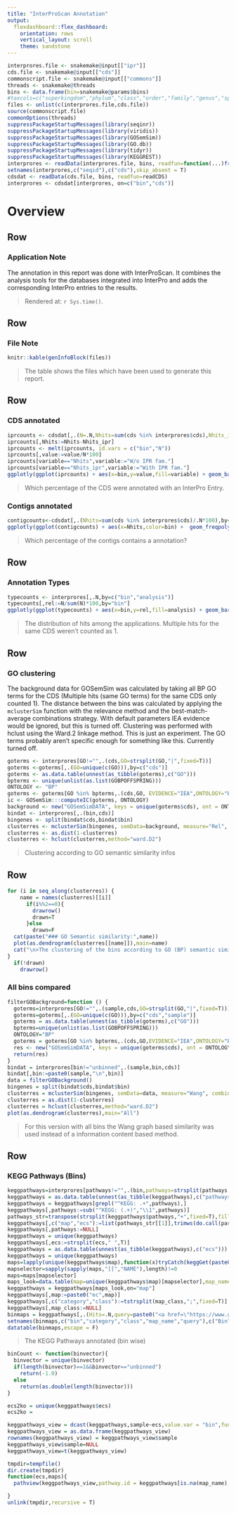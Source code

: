 ```yaml
---
title: "InterProScan Annotation"
output: 
  flexdashboard::flex_dashboard:
    orientation: rows
    vertical_layout: scroll
    theme: sandstone
---
```


```r
interprores.file <- snakemake@input[["ipr"]]
cds.file <- snakemake@input[["cds"]]
commonscript.file <- snakemake@input[["commons"]]
threads <- snakemake@threads
bins <- data.frame(bin=snakemake@params$bins)
#taxcols=c("superkingdom","phylum","class","order","family","genus","species")
files <- unlist(c(interprores.file,cds.file))
source(commonscript.file)
commonOptions(threads)
suppressPackageStartupMessages(library(seqinr))
suppressPackageStartupMessages(library(viridis))
suppressPackageStartupMessages(library(GOSemSim))
suppressPackageStartupMessages(library(GO.db))
suppressPackageStartupMessages(library(tidyr))
suppressPackageStartupMessages(library(KEGGREST))
interprores <- readData(interprores.file, bins, readfun=function(...)fread(..., sep="\t",  fill = T))
setnames(interprores,c("seqid"),c("cds"),skip_absent = T)
cdsdat <- readData(cds.file, bins, readfun=readCDS)
interprores <- cdsdat[interprores, on=c("bin","cds")]

```

# Overview

## Row

### Application Note

The annotation in this report was done with InterProScan. It combines the analysis tools for the databases integrated into InterPro and adds the corresponding InterPro entries to the results.

> Rendered at: `r Sys.time()`.

## Row

### File Note

```r
knitr::kable(genInfoBlock(files))
```
> The table shows the files which have been used to generate this report.


## Row

### CDS annotated

```r
iprcounts <- cdsdat[,.(N=.N,Nhits=sum(cds %in% interprores$cds),Nhits_ipr=sum(cds %in% interprores[interpro!="",cds])),by=bin]
iprcounts[,Nhits:=Nhits-Nhits_ipr]
iprcounts <- melt(iprcounts, id.vars = c("bin","N"))
iprcounts[,value:=value/N*100]
iprcounts[variable=="Nhits",variable:="W/o IPR fam."]
iprcounts[variable=="Nhits_ipr",variable:="With IPR fam."]
ggplotly(ggplot(iprcounts) + aes(x=bin,y=value,fill=variable) + geom_bar(stat="identity",position="stack") + labs(x="Bin",fill="Type",y="Of all CDS") + scale_y_continuous(labels = function(x) paste0(x, "%")))
```

> Which percentage of the CDS were annotated with an InterPro Entry. 

### Contigs annotated

```r
contigcounts<-cdsdat[,.(Nhits=sum(cds %in% interprores$cds)/.N*100),by=c("bin","cid")]
ggplotly(ggplot(contigcounts) + aes(x=Nhits,color=bin) +  geom_freqpoly(aes(y=1*..density..*100),position='identity',binwidth=1) + labs(x="Of CDS in contig annotated",fill="Sample",y="Of all Contigs") + scale_x_continuous(labels = function(x) paste0(x, "%")) + scale_y_continuous(labels = function(x) paste0(x, "%")))
```

> Which percentage of the contigs contains a annotation?


## Row

### Annotation Types

```r
typecounts <- interprores[,.N,by=c("bin","analysis")]
typecounts[,rel:=N/sum(N)*100,by="bin"]
ggplotly(ggplot(typecounts) + aes(x=bin,y=rel,fill=analysis) + geom_bar(stat="identity",position="stack",color="black") + scale_fill_hue("clarity") + labs(x="Bin",fill="Type",y="Of all Hits") + scale_y_continuous(labels = function(x) paste0(x, "%")))
```

> The distribution of hits among the applications. Multiple hits for the same CDS weren't counted as 1.

## Row

### GO clustering

The background data for GOSemSim was calculated by taking all BP GO terms for the CDS (Multiple hits (same GO terms) for the same CDS only counted 1). The distance between the bins was calculated by applying the `mclusterSim` function with the relevance method and the best-match-average combinations strategy. With default parameters IEA evidence would be ignored, but this is turned off. Clustering was performed with hclust using the Ward.2 linkage method. This is just an experiment. The GO terms probably aren't specific enough for something like this. Currently turned off.

```r
goterms <- interprores[GO!="",.(cds,GO=strsplit(GO,"|",fixed=T))]
goterms <-goterms[,.(GO=unique(c(GO))),by=c("cds")]
goterms <- as.data.table(unnest(as_tibble(goterms),c("GO")))
bpterms <- unique(unlist(as.list(GOBPOFFSPRING)))
ONTOLOGY <- "BP"
goterms <- goterms[GO %in% bpterms,.(cds,GO, EVIDENCE="IEA",ONTOLOGY="BP")]
ic <- GOSemSim:::computeIC(goterms, ONTOLOGY)
background <- new("GOSemSimDATA", keys = unique(goterms$cds), ont = ONTOLOGY, geneAnno = goterms, metadata = data.frame(),IC=ic)
bindat <- interprores[,.(bin,cds)]
bingenes <- split(bindat$cds,bindat$bin)
clusterres <- mclusterSim(bingenes, semData=background, measure="Rel", combine="BMA",drop=NULL)
clusterres <- as.dist(1-clusterres)
clusterres <- hclust(clusterres,method="ward.D2")
```

> Clustering according to GO semantic similarity infos

## Row


```r
for (i in seq_along(clusterres)) {
    name = names(clusterres)[[i]]
      if(i%%2==0){
        drawrow()
        drawn=T
      }else
        drawn=F
  cat(paste("### GO Semantic similarity:",name))
  plot(as.dendrogram(clusterres[[name]]),main=name)
  cat("\n>The clustering of the bins according to GO (BP) semantic similarity\n")
}
  if(!drawn)
    drawrow()
```

### All bins compared

```r
filterGOBackground=function () {
  goterms=interprores[GO!="",.(sample,cds,GO=strsplit(GO,"|",fixed=T))]
  goterms=goterms[,.(GO=unique(c(GO))),by=c("cds","sample")]
  goterms = as.data.table(unnest(as_tibble(goterms),c("GO")))
  bpterms=unique(unlist(as.list(GOBPOFFSPRING)))
  ONTOLOGY="BP"
  goterms = goterms[GO %in% bpterms,.(cds,GO,EVIDENCE="IEA",ONTOLOGY="BP",sample)]
  res <- new("GOSemSimDATA", keys = unique(goterms$cds), ont = ONTOLOGY, geneAnno = goterms, metadata = data.frame())
  return(res)
}
bindat = interprores[bin!="unbinned",.(sample,bin,cds)]
bindat[,bin:=paste0(sample,"\n",bin)]
data = filterGOBackground()
bingenes = split(bindat$cds,bindat$bin)
clusterres = mclusterSim(bingenes, semData=data, measure="Wang", combine="BMA",drop=NULL)
clusterres = as.dist(1-clusterres)
clusterres = hclust(clusterres,method="ward.D2")
plot(as.dendrogram(clusterres),main="All")
```

> For this version with all bins the Wang graph based similarity was used instead of a information content based method.

## Row

### KEGG Pathways (Bins)

```r
keggpathways=interprores[pathways!="",.(bin,pathways=strsplit(pathways,"|",fixed=T))]
keggpathways = as.data.table(unnest(as_tibble(keggpathways),c("pathways")))
keggpathways = keggpathways[grepl("^KEGG: .+",pathways),]
keggpathways[,pathways:=sub("^KEGG: (.+)","\\1",pathways)]
pathways_str=transpose(strsplit(keggpathways$pathways,"+",fixed=T),fill="")
keggpathways[,c("map","ecs"):=list(pathways_str[[1]],trimws(do.call(paste,pathways_str[2:length(pathways_str)])))]
keggpathways[,pathways:=NULL]
keggpathways = unique(keggpathways)
keggpathways[,ecs:=strsplit(ecs," ",T)]
keggpathways = as.data.table(unnest(as_tibble(keggpathways),c("ecs")))
keggpathways = unique(keggpathways)
maps=lapply(unique(keggpathways$map),function(x)tryCatch(keggGet(paste0("ec",x))[[1]], error = function(e)e))
mapselector=sapply(sapply(maps,"[[","NAME"),length)!=0
maps=maps[mapselector]
maps_look=data.table(map=unique(keggpathways$map)[mapselector],map_name=sapply(maps,"[[","NAME"),map_class=sapply(maps,"[[","CLASS"))
keggpathways = keggpathways[maps_look,on="map"]
keggpathways[,map:=paste0("ec",map)]
keggpathways[,c("category","class"):=tstrsplit(map_class,";",fixed=T)]
keggpathways[,map_class:=NULL]
binmaps = keggpathways[,.(Hits=.N,query=paste0("<a href=\"https://www.genome.jp/kegg-bin/show_pathway?",map[[1]],"+",paste0(ecs,collapse="+"),"\">",map[[1]],"</a>")),by=c("bin","category","class","map_name")]
setnames(binmaps,c("bin","category","class","map_name","query"),c("Bin","Category","Class","Pathway","Link"))
datatable(binmaps,escape = F)
```

> The KEGG Pathways annotated (bin wise)


```r
binCount <- function(binvector){
  binvector = unique(binvector)
  if(length(binvector)==1&&binvector=="unbinned")
    return(-1.0)
  else
    return(as.double(length(binvector)))
}

ecs2ko = unique(keggpathways$ecs)
ecs2ko = 

keggpathways_view = dcast(keggpathways,sample~ecs,value.var = "bin",fun.aggregate = binCount)
keggpathways_view = as.data.frame(keggpathways_view)
rownames(keggpathways_view) = keggpathways_view$sample
keggpathways_view$sample=NULL
keggpathways_view=t(keggpathways_view)

tmpdir=tempfile()
dir.create(tmpdir)
function(ecs,maps){
  pathview(keggpathways_view,pathway.id = keggpathways[is.na(map_name),map],species="ko",kegg.dir = tmpdir,gene.idtype="KEGG",dsicrete=list(gene=T, cpd=FALSE))

}
unlink(tmpdir,recursive = T)
```

